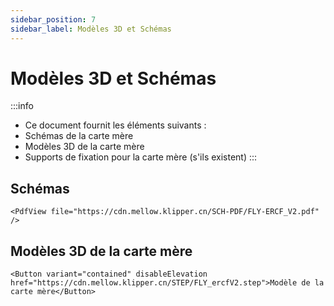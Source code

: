 ```yaml
---
sidebar_position: 7
sidebar_label: Modèles 3D et Schémas
---
```


# Modèles 3D et Schémas

:::info
* Ce document fournit les éléments suivants :
* Schémas de la carte mère
* Modèles 3D de la carte mère
* Supports de fixation pour la carte mère (s'ils existent)
:::

## Schémas

    <PdfView file="https://cdn.mellow.klipper.cn/SCH-PDF/FLY-ERCF_V2.pdf" />


## Modèles 3D de la carte mère

    <Button variant="contained" disableElevation href="https://cdn.mellow.klipper.cn/STEP/FLY_ercfV2.step">Modèle de la carte mère</Button>

